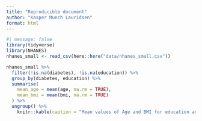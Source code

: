 ```yaml
---
title: "Reproducible document"
author: "Kasper Munch Lauridsen"
format: html
---
```


```r
#| message: false
library(tidyverse)
library(NHANES)
nhanes_small <- read_csv(here::here("data/nhanes_small.csv"))
```

```r
nhanes_small %>%
  filter(!is.na(diabetes), !is.na(education)) %>%
  group_by(diabetes, education) %>%
  summarise(
    mean_age = mean(age, na.rm = TRUE),
    mean_bmi = mean(bmi, na.rm = TRUE)
  ) %>%
  ungroup() %>% 
    knitr::kable(caption = "Mean values of Age and BMI for education and diabetes status")
```
